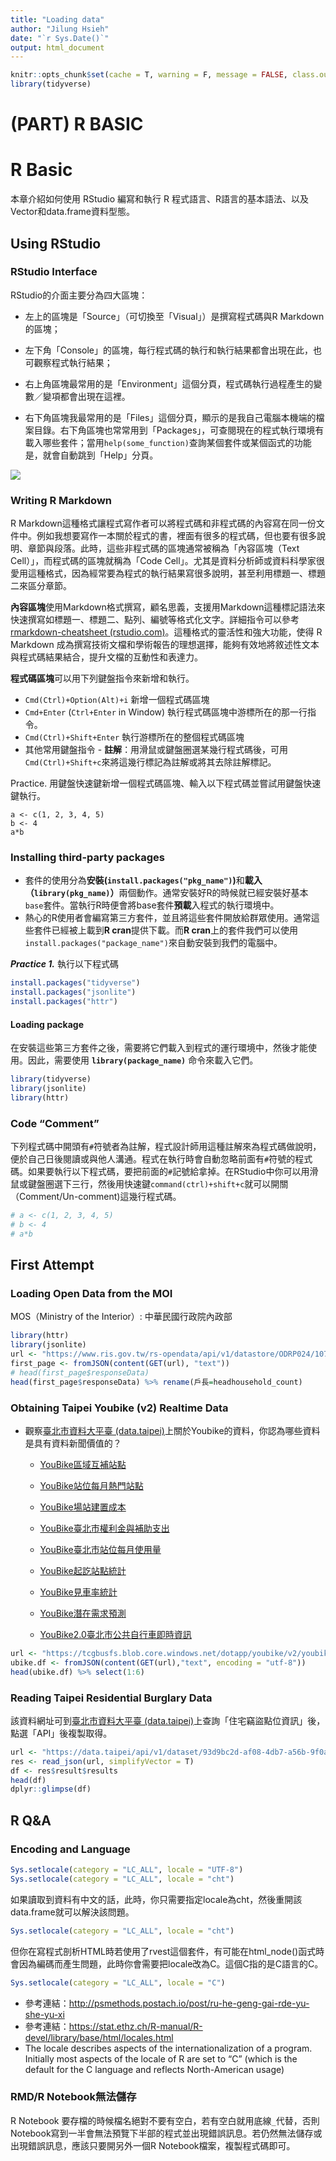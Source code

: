 ```yaml
---
title: "Loading data"
author: "Jilung Hsieh"
date: "`r Sys.Date()`"
output: html_document
---
```


```r
knitr::opts_chunk$set(cache = T, warning = F, message = FALSE, class.output = "output")
library(tidyverse)
```

# (PART) R BASIC {.unnumbered}

# R Basic {#basic}

本章介紹如何使用 RStudio 編寫和執行 R 程式語言、R語言的基本語法、以及Vector和data.frame資料型態。

## Using RStudio

### RStudio Interface

RStudio的介面主要分為四大區塊：

-   左上的區塊是「Source」（可切換至「Visual」）是撰寫程式碼與R Markdown的區塊；

-   左下角「Console」的區塊，每行程式碼的執行和執行結果都會出現在此，也可觀察程式執行結果；

-   右上角區塊最常用的是「Environment」這個分頁，程式碼執行過程產生的變數／變項都會出現在這裡。

-   右下角區塊我最常用的是「Files」這個分頁，顯示的是我自己電腦本機端的檔案目錄。右下角區塊也常常用到「Packages」，可查閱現在的程式執行環境有載入哪些套件；當用`help(some_function)`查詢某個套件或某個函式的功能是，就會自動跳到「Help」分頁。

![](images/image-1886736556.png)

### Writing R Markdown

R Markdown這種格式讓程式寫作者可以將程式碼和非程式碼的內容寫在同一份文件中。例如我想要寫作一本關於程式的書，裡面有很多的程式碼，但也要有很多說明、章節與段落。此時，這些非程式碼的區塊通常被稱為「內容區塊（Text Cell）」，而程式碼的區塊就稱為「Code Cell」。尤其是資料分析師或資料科學家很愛用這種格式，因為經常要為程式的執行結果寫很多說明，甚至利用標題一、標題二來區分章節。

**內容區塊**使用Markdown格式撰寫，顧名思義，支援用Markdown這種標記語法來快速撰寫如標題一、標題二、點列、編號等格式化文字。詳細指令可以參考[rmarkdown-cheatsheet (rstudio.com)](https://www.rstudio.com/wp-content/uploads/2015/02/rmarkdown-cheatsheet.pdf)。這種格式的靈活性和強大功能，使得 R Markdown 成為撰寫技術文檔和學術報告的理想選擇，能夠有效地將敘述性文本與程式碼結果結合，提升文檔的互動性和表達力。

**程式碼區塊**可以用下列鍵盤指令來新增和執行。

-   `Cmd(Ctrl)+Option(Alt)+i` 新增一個程式碼區塊
-   `Cmd+Enter` (`Ctrl+Enter` in Window) 執行程式碼區塊中游標所在的那一行指令。
-   `Cmd(Ctrl)+Shift+Enter` 執行游標所在的整個程式碼區塊
-   其他常用鍵盤指令 - **註解**：用滑鼠或鍵盤圈選某幾行程式碼後，可用`Cmd(Ctrl)+Shift+c`來將這幾行標記為註解或將其去除註解標記。

::: practice
Practice. 用鍵盤快速鍵新增一個程式碼區塊、輸入以下程式碼並嘗試用鍵盤快速鍵執行。

`a <- c(1, 2, 3, 4, 5)`\
`b <- 4`\
`a*b`
:::

### Installing third-party packages

-   套件的使用分為**安裝(`install.packages("pkg_name")`)**和**載入（`library(pkg_name)`）**兩個動作。通常安裝好R的時候就已經安裝好基本`base`套件。當執行R時便會將base套件**預載**入程式的執行環境中。
-   熱心的R使用者會編寫第三方套件，並且將這些套件開放給群眾使用。通常這些套件已經被上載到**R cran**提供下載。而**R cran**上的套件我們可以使用`install.packages("package_name")`來自動安裝到我們的電腦中。

***Practice 1.*** 執行以下程式碼

```r
install.packages("tidyverse")
install.packages("jsonlite")
install.packages("httr")
```

#### **Loading package**

在安裝這些第三方套件之後，需要將它們載入到程式的運行環境中，然後才能使用。因此，需要使用 **`library(package_name)`** 命令來載入它們。

```r
library(tidyverse)
library(jsonlite)
library(httr)
```

### Code "Comment"

下列程式碼中開頭有`#`符號者為註解，程式設計師用這種註解來為程式碼做說明，便於自己日後閱讀或與他人溝通。程式在執行時會自動忽略前面有`#`符號的程式碼。如果要執行以下程式碼，要把前面的`#`記號給拿掉。在RStudio中你可以用滑鼠或鍵盤圈選下三行，然後用快速鍵`command(ctrl)+shift+c`就可以開關（Comment/Un-comment)這幾行程式碼。

```r
# a <- c(1, 2, 3, 4, 5)
# b <- 4
# a*b
```

## First Attempt

### Loading Open Data from the MOI

MOS（Ministry of the Interior）: 中華民國行政院內政部

```r
library(httr)
library(jsonlite)
url <- "https://www.ris.gov.tw/rs-opendata/api/v1/datastore/ODRP024/107?page=1"
first_page <- fromJSON(content(GET(url), "text"))
# head(first_page$responseData)
head(first_page$responseData) %>% rename(戶長=headhousehold_count)
```

### Obtaining Taipei Youbike (v2) Realtime Data

-   觀察[臺北市資料大平臺 (data.taipei)](https://data.taipei/dataset?qs=youbike)上關於Youbike的資料，你認為哪些資料是具有資料新聞價值的？

    -   [YouBike區域互補站點](https://data.taipei/dataset/detail?id=fe8a0ddd-6f70-4e63-92a1-a3463c790a1b)

    -   [YouBike站位每月熱門站點](https://data.taipei/dataset/detail?id=9e97cd13-c21a-44a1-80e8-069bf1c7517c)

    -   [YouBike場站建置成本](https://data.taipei/dataset/detail?id=e521c4cb-8f72-4cd4-a53d-9bbe6fff2137)

    -   [YouBike臺北市權利金與補助支出](https://data.taipei/dataset/detail?id=25da6e50-a955-4281-93be-921b4ff75e28)

    -   [YouBike臺北市站位每月使用量](https://data.taipei/dataset/detail?id=d8cefb03-aba2-41ca-9996-d8774313cdc6)

    -   [YouBike起訖站點統計](https://data.taipei/dataset/detail?id=c7dbdb7c-6bbd-495a-bd23-49b22defd83e)

    -   [YouBike見車率統計](https://data.taipei/dataset/detail?id=ba0dafae-043c-4730-b97e-2defd7af766c)

    -   [YouBike潛在需求預測](https://data.taipei/dataset/detail?id=1aae7069-cb8d-4e6e-a0e3-83dd296d29b8)

    -   [YouBike2.0臺北市公共自行車即時資訊](https://data.taipei/dataset/detail?id=c6bc8aed-557d-41d5-bfb1-8da24f78f2fb)

```r
url <- "https://tcgbusfs.blob.core.windows.net/dotapp/youbike/v2/youbike_immediate.json"
ubike.df <- fromJSON(content(GET(url),"text", encoding = "utf-8"))
head(ubike.df) %>% select(1:6)
```

### Reading Taipei Residential Burglary Data

該資料網址可到[臺北市資料大平臺 (data.taipei)](https://data.taipei/)上查詢「住宅竊盜點位資訊」後，點選「API」後複製取得。

```r
url <- "https://data.taipei/api/v1/dataset/93d9bc2d-af08-4db7-a56b-9f0a49226fa3?scope=resourceAquire"
res <- read_json(url, simplifyVector = T)
df <- res$result$results
head(df)
dplyr::glimpse(df)
```

## R Q&A

### Encoding and Language

```r
Sys.setlocale(category = "LC_ALL", locale = "UTF-8")
Sys.setlocale(category = "LC_ALL", locale = "cht")
```

如果讀取到資料有中文的話，此時，你只需要指定locale為cht，然後重開該data.frame就可以解決該問題。

```r
Sys.setlocale(category = "LC_ALL", locale = "cht")
```

但你在寫程式剖析HTML時若使用了rvest這個套件，有可能在html_node()函式時會因為編碼而產生問題，此時你會需要把locale改為C。這個C指的是C語言的C。

```r
Sys.setlocale(category = "LC_ALL", locale = "C")
```

-   參考連結：<http://psmethods.postach.io/post/ru-he-geng-gai-rde-yu-she-yu-xi>
-   參考連結：<https://stat.ethz.ch/R-manual/R-devel/library/base/html/locales.html>
-   The locale describes aspects of the internationalization of a program. Initially most aspects of the locale of R are set to "C" (which is the default for the C language and reflects North-American usage)

### RMD/R Notebook無法儲存

R Notebook 要存檔的時候檔名絕對不要有空白，若有空白就用底線`_`代替，否則Notebook寫到一半會無法預覽下半部的程式並出現錯誤訊息。若仍然無法儲存或出現錯誤訊息，應該只要開另外一個R Notebook檔案，複製程式碼即可。
